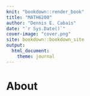 ```yaml
--- 
knit: "bookdown::render_book"
title: "MATH6200"
author: "Dennis E. Cabais"
date: "`r Sys.Date()`"
cover-image: "cover.png"
site: bookdown::bookdown_site
output: 
  html_document: 
    theme: journal
---
```


# About {.unnumbered}


